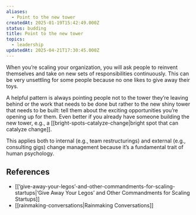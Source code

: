 ```yaml
---
aliases:
  - Point to the new tower
createdAt: 2025-01-19T15:42:49.000Z
status: budding
title: Point to the new tower
topics:
  - leadership
updatedAt: 2025-04-21T17:30:45.000Z
---
```

When you’re scaling your organization, you will ask people to reinvent themselves and take on new sets of responsibilities continuously. This can be very unsettling for some people because no one likes to give away their toys.

A helpful pattern is always pointing people not to the tower they’re leaving behind or the work that needs to be done but rather to the new shiny tower that needs to be built: tell them about the exciting opportunities you’re opening up for them. Even better if you already have someone building the new tower, e.g., a [[bright-spots-catalyze-change|bright spot that can catalyze change]].

This applies both to internal (e.g., team restructurings) and external (e.g., consulting gigs) change management because it’s a fundamental trait of human psychology.

## References

- [[‘give-away-your-legos’-and-other-commandments-for-scaling-startups|‘Give Away Your Legos’ and Other Commandments for Scaling Startups]]
- [[rainmaking-conversations|Rainmaking Conversations]]
